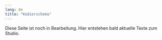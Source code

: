 ```yaml
---
lang: de
title: "Kodierschema"
---
```


::: {.callout-note}
Diese Seite ist noch in Bearbeitung. Hier entstehen bald aktuelle Texte zum Studio.
:::

